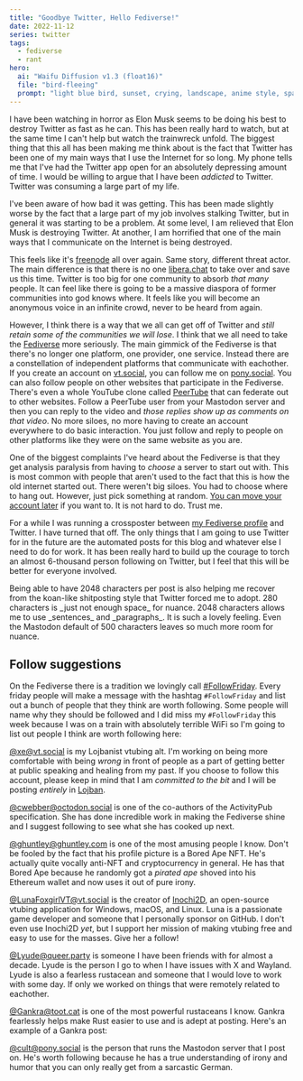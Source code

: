 ```yaml
---
title: "Goodbye Twitter, Hello Fediverse!"
date: 2022-11-12
series: twitter
tags:
  - fediverse
  - rant
hero:
  ai: "Waifu Diffusion v1.3 (float16)"
  file: "bird-fleeing"
  prompt: "light blue bird, sunset, crying, landscape, anime style, space needle, clouds, sun, genshin impact, teyvat, breath of the wild, hyrule"
---
```


I have been watching in horror as Elon Musk seems to be doing his best to
destroy Twitter as fast as he can. This has been really hard to watch, but at
the same time I can't help but watch the trainwreck unfold. The biggest thing
that this all has been making me think about is the fact that Twitter has been
one of my main ways that I use the Internet for so long. My phone tells me that
I've had the Twitter app open for an absolutely depressing amount of time. I
would be willing to argue that I have been _addicted_ to Twitter. Twitter was
consuming a large part of my life.

I've been aware of how bad it was getting. This has been made slightly worse by
the fact that a large part of my job involves stalking Twitter, but in general
it was starting to be a problem. At some level, I am relieved that Elon Musk is
destroying Twitter. At another, I am horrified that one of the main ways that I
communicate on the Internet is being destroyed.

This feels like it's [freenode](https://withinstudios.itch.io/closed-projects)
all over again. Same story, different threat actor. The main difference is that
there is no one [libera.chat](https://libera.chat/) to take over and save us
this time. Twitter is too big for one community to absorb _that many_ people. It
can feel like there is going to be a massive diaspora of former communities into
god knows where. It feels like you will become an anonymous voice in an infinite
crowd, never to be heard from again.

However, I think there is a way that we all can get off of Twitter and _still
retain some of the communities we will lose_. I think that we all need to take
the [Fediverse](https://en.wikipedia.org/wiki/Fediverse) more seriously. The
main gimmick of the Fediverse is that there's no longer one platform, one
provider, one service. Instead there are a constellation of independent
platforms that communicate with eachother. If you create an account on
[vt.social](https://vt.social), you can follow me on
[pony.social](https://pony.social). You can also follow people on other websites
that participate in the Fediverse. There's even a whole YouTube clone called
[PeerTube](https://joinpeertube.org/) that can federate out to other websites.
Follow a PeerTube user from your Mastodon server and then you can reply to the
video and _those replies show up as comments on that video_. No more siloes, no
more having to create an account everywhere to do basic interaction. You just
follow and reply to people on other platforms like they were on the same website
as you are.

One of the biggest complaints I've heard about the Fediverse is that they get
analysis paralysis from having to _choose_ a server to start out with. This is
most common with people that aren't used to the fact that this is how the old
internet started out. There weren't big siloes. You had to choose where to hang
out. However, just pick something at random. [You can move your account
later](https://docs.joinmastodon.org/user/moving/#migration) if you want to. It
is not hard to do. Trust me.

<xeblog-toot url="https://mastodon.sdf.org/@Ricardus/109322650979345324"></xeblog-toot>

For a while I was running a crossposter between [my Fediverse
profile](https://pony.social/@cadey) and Twitter. I have turned that off. The
only things that I am going to use Twitter for in the future are the automated
posts for this blog and whatever else I need to do for work. It has been really
hard to build up the courage to torch an almost 6-thousand person following on
Twitter, but I feel that this will be better for everyone involved.

<XeblogConv name="Cadey" mood="enby">
  Being able to have 2048 characters per post is also helping me recover from
  the koan-like shitposting style that Twitter forced me to adopt. 280
  characters is _just not enough space_ for nuance. 2048 characters allows me to
  use _sentences_ and _paragraphs_. It is such a lovely feeling. Even the
  Mastodon default of 500 characters leaves so much more room for nuance.
</XeblogConv>

## Follow suggestions

On the Fediverse there is a tradition we lovingly call
[#FollowFriday](https://pony.social/tags/followfriday). Every friday people will
make a message with the hashtag `#FollowFriday` and list out a bunch of people
that they think are worth following. Some people will name why they should be
followed and I did miss my `#FollowFriday` this week because I was on a train
with absolutely terrible WiFi so I'm going to list out people I think are worth
following here:

[@xe@vt.social](https://vt.social/@xe) is my Lojbanist vtubing alt. I'm working
on being more comfortable with being _wrong_ in front of people as a part of
getting better at public speaking and healing from my past. If you choose to
follow this account, please keep in mind that I am _committed to the bit_ and I
will be posting _entirely_ in [Lojban](https://lojban.pw/welcome/).

<xeblog-toot url="https://vt.social/@xe/109308323411835557"></xeblog-toot>

[@cwebber@octodon.social](https://octodon.social/@cwebber) is one of the
co-authors of the ActivityPub specification. She has done incredible work in
making the Fediverse shine and I suggest following to see what she has cooked up
next.

[@ghuntley@ghuntley.com](https://fediverse.ghuntley.com/@ghuntley) is one of the
most amusing people I know. Don't be fooled by the fact that his profile picture
is a Bored Ape NFT. He's actually quite vocally anti-NFT and cryptocurrency in
general. He has that Bored Ape because he randomly got a _pirated ape_ shoved
into his Ethereum wallet and now uses it out of pure irony.

<xeblog-toot url="https://fediverse.ghuntley.com/@ghuntley/109329174967503675"></xeblog-toot>

[@LunaFoxgirlVT@vt.social](https://vt.social/@LunaFoxgirlVT) is the creator of
[Inochi2D](https://inochi2d.com/), an open-source vtubing application for
Windows, macOS, and Linux. Luna is a passionate game developer and someone that
I personally sponsor on GitHub. I don't even use Inochi2D _yet_, but I support her
mission of making vtubing free and easy to use for the masses. Give her a
follow!

[@Lyude@queer.party](https://queer.party/@Lyude) is someone I have been friends
with for almost a decade. Lyude is the person I go to when I have issues with X
and Wayland. Lyude is also a fearless rustacean and someone that I would love to
work with some day. If only we worked on things that were remotely related to
eachother.

[@Gankra@toot.cat](https://toot.cat/@Gankra) is one of the most powerful
rustaceans I know. Gankra fearlessly helps make Rust easier to use and is
adept at posting. Here's an example of a Gankra post:

<xeblog-toot url="https://toot.cat/@Gankra/109320427252456972"></xeblog-toot>

[@cult@pony.social](https://pony.social/@cult) is the person that runs the
Mastodon server that I post on. He's worth following because he has a true
understanding of irony and humor that you can only really get from a sarcastic
German.
